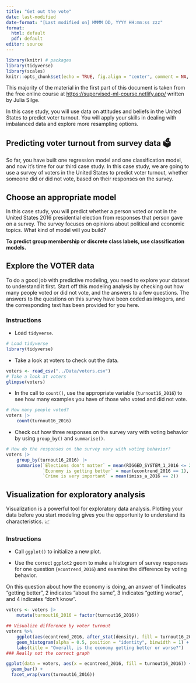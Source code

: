 ```yaml
---
title: "Get out the vote"
date: last-modified
date-format: "[Last modified on] MMMM DD, YYYY HH:mm:ss zzz"
format: 
  html: default
  pdf: default
editor: source
---
```


```r
library(knitr) # packages
library(tidyverse)
library(scales)
knitr::opts_chunk$set(echo = TRUE, fig.align = "center", comment = NA, message = FALSE,  warning = FALSE)
```

:::{.callout-note title="Crediting the materials" icon=false}
This majority of the material in the first part of this document is taken from the free online course at [https://supervised-ml-course.netlify.app/](https://supervised-ml-course.netlify.app/) written by Julia Silge.
:::


In this case study, you will use data on attitudes and beliefs in the United States to predict voter turnout. You will apply your skills in dealing with imbalanced data and explore more resampling options.


## Predicting voter turnout from survey data 🗳

So far, you have built one regression model and one classification model, and now it's time for our third case study. In this case study, we are going to use a survey of voters in the United States to predict voter turnout, whether someone did or did not vote, based on their responses on the survey.

## Choose an appropriate model

In this case study, you will predict whether a person voted or not in the United States 2016 presidential election from responses that person gave on a survey. The survey focuses on opinions about political and economic topics. What kind of model will you build?

**To predict group membership or discrete class labels, use classification models.**

## Explore the VOTER data

To do a good job with predictive modeling, you need to explore your dataset to understand it first. Start off this modeling analysis by checking out how many people voted or did not vote, and the answers to a few questions. The answers to the questions on this survey have been coded as integers, and the corresponding text has been provided for you here.

### Instructions

* Load `tidyverse`.

```r
# Load tidyverse
library(tidyverse)
```

* Take a look at voters to check out the data.

```r
voters <- read_csv("../Data/voters.csv")
# Take a look at voters
glimpse(voters)
```

* In the call to `count()`, use the appropriate variable (`turnout16_2016`) to see how many examples you have of those who voted and did not vote.

```r
# How many people voted?
voters |> 
    count(turnout16_2016)
```

* Check out how three responses on the survey vary with voting behavior by using `group_by()` and `summarise()`.

```r
# How do the responses on the survey vary with voting behavior?
voters |> 
    group_by(turnout16_2016) |> 
    summarise(`Elections don't matter` = mean(RIGGED_SYSTEM_1_2016 <= 2),
              `Economy is getting better` = mean(econtrend_2016 == 1),
              `Crime is very important` = mean(imiss_a_2016 == 2))
```

## Visualization for exploratory analysis

Visualization is a powerful tool for exploratory data analysis. Plotting your data before you start modeling gives you the opportunity to understand its characteristics. 📈

### Instructions

* Call `ggplot()` to initialize a new plot.

* Use the correct `ggplot2` geom to make a histogram of survey responses for one question (`econtrend_2016`) and examine the difference by voting behavior.

On this question about how the economy is doing, an answer of 1 indicates “getting better”, 2 indicates “about the same”, 3 indicates “getting worse”, and 4 indicates “don’t know”.

```r
voters <- voters |> 
    mutate(turnout16_2016 = factor(turnout16_2016))

## Visualize difference by voter turnout
voters %>%
    ggplot(aes(econtrend_2016, after_stat(density), fill = turnout16_2016)) +
    geom_histogram(alpha = 0.5, position = "identity", binwidth = 1) +
    labs(title = "Overall, is the economy getting better or worse?")
### Really not the correct graph

ggplot(data = voters, aes(x = econtrend_2016, fill = turnout16_2016)) + 
  geom_bar() + 
  facet_wrap(vars(turnout16_2016))
```


